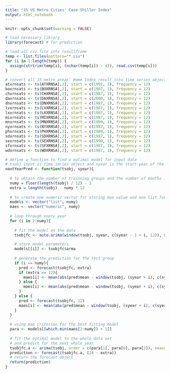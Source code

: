 ```yaml
---
title: "15 US Metro Cities' Case-Shiller Index"
output: html_notebook
---
```


```r
knitr::opts_chunk$set(warning = FALSE)

# load necessary library
library(forecast) # for prediction

# load all csv file into resultframe
temp <- list.files(pattern="*.csv")
for (i in 1:length(temp)) {
  assign(strtrim(temp[i], (nchar(temp[i]) - 4)), read.csv(temp[i]))
}

# convert all 15 metro areas' Home Index result into time series object
atxrnsats <- ts(ATXRNSA[,2], start = c(1991, 1), frequency = 12)
boxrnsats <- ts(BOXRNSA[,2], start = c(1987, 1), frequency = 12)
chxrnsats <- ts(CHXRNSA[,2], start = c(1987, 1), frequency = 12)
daxrnsats <- ts(DAXRNSA[,2], start = c(2000, 1), frequency = 12)
dnxrnsats <- ts(DNXRNSA[,2], start = c(1987, 1), frequency = 12)
lvxrnsats <- ts(LVXRNSA[,2], start = c(1987, 1), frequency = 12)
lxxrnsats <- ts(LXXRNSA[,2], start = c(1987, 1), frequency = 12)
mixrnsats <- ts(MIXRNSA[,2], start = c(1987, 1), frequency = 12)
mnxrnsats <- ts(MNXRNSA[,2], start = c(1989, 1), frequency = 12)
nyxrnsats <- ts(NYXRNSA[,2], start = c(1987, 1), frequency = 12)
phxrnsats <- ts(PHXRNSA[,2], start = c(1989, 1), frequency = 12)
sdxrnsats <- ts(SDXRNSA[,2], start = c(1987, 1), frequency = 12)
sexrnsats <- ts(SEXRNSA[,2], start = c(1990, 1), frequency = 12)
sfxrnsats <- ts(SFXRNSA[,2], start = c(1987, 1), frequency = 12)
wdxrnsats <- ts(WDXRNSA[,2], start = c(1987, 1), frequency = 12)

# define a function to find a optimal model for input data
# tsobj input is time series object and syear is the start year of the data
nextYearPred <- function(tsobj, syear){
  
  # to obtain the number of trainning groups and the number of months in the last test group
  numy = floor(length(tsobj) / 12) - 1
  extra = length(tsobj) - numy * 12
  
  # to create one numeric vector for storing mae value and one list for ARIMA parameters
  models <- vector("list", numy)
  maes <- vector("numeric", numy)
  
  # loop through every year
  for (i in 2:numy){
  
    # fit the model on the data
    tsobjfc <- auto.arima(window(tsobj, syear, c(syear - 1 + i, 12)), D = 1)

    # store model parameters
    models[[i]] <- tsobjfc$arma
    
    # generate the prediction for the test group
    if (i == numy){
      pred <- forecast(tsobjfc, extra)
      if (extra == 12){
        maes[i] <- mean(abs(pred$mean - window(tsobj, (syear + i), c(syear + i, 12))))
      } else {
        maes[i] <- mean(abs(pred$mean - window(tsobj, (syear + i), c(syear + i + 1, extra - 12))))
      }
    } else {
      pred <- forecast(tsobjfc, 12)
      maes[i] <- mean(abs(pred$mean - window(tsobj, (syear + i), c(syear + i, 12))))
    }
  }
  
  # using mae criterion for the best fitting model
  para <- models[[which.min(maes[2:numy]) + 1]]
  
  # fit the optimal model to the whole data set
  # and predict for the next whole year
  tsobjfc.a <- arima(tsobj, order = c(para[1], para[6], para[2]), seasonal = list(order = c(para[3], para[7], para[4]), period = para[5]), method = "ML")
  prediction <- forecast(tsobjfc.a, (24 - extra))
  # return the forecast object
  return(prediction)
}

```
